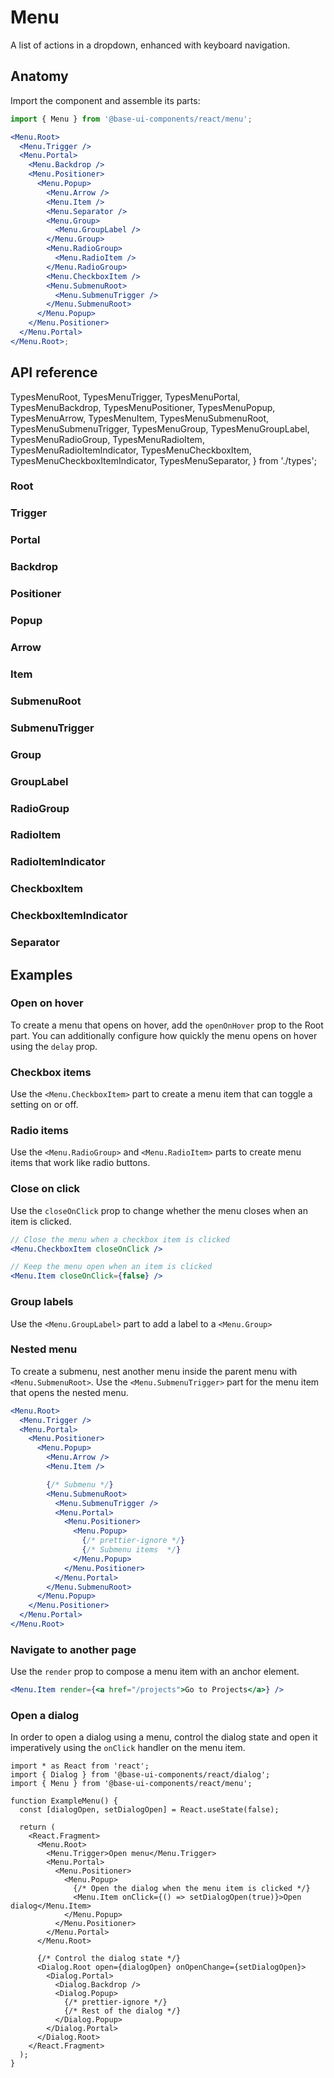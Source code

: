 # Menu

<Subtitle>A list of actions in a dropdown, enhanced with keyboard navigation.</Subtitle>
<Meta
  name="description"
  content="A high-quality, unstyled React menu component that displays list of actions in a dropdown, enhanced with keyboard navigation."
/>

<Demo path="./demos/hero" />

## Anatomy

Import the component and assemble its parts:

```jsx title="Anatomy"
import { Menu } from '@base-ui-components/react/menu';

<Menu.Root>
  <Menu.Trigger />
  <Menu.Portal>
    <Menu.Backdrop />
    <Menu.Positioner>
      <Menu.Popup>
        <Menu.Arrow />
        <Menu.Item />
        <Menu.Separator />
        <Menu.Group>
          <Menu.GroupLabel />
        </Menu.Group>
        <Menu.RadioGroup>
          <Menu.RadioItem />
        </Menu.RadioGroup>
        <Menu.CheckboxItem />
        <Menu.SubmenuRoot>
          <Menu.SubmenuTrigger />
        </Menu.SubmenuRoot>
      </Menu.Popup>
    </Menu.Positioner>
  </Menu.Portal>
</Menu.Root>;
```

## API reference

  TypesMenuRoot,
  TypesMenuTrigger,
  TypesMenuPortal,
  TypesMenuBackdrop,
  TypesMenuPositioner,
  TypesMenuPopup,
  TypesMenuArrow,
  TypesMenuItem,
  TypesMenuSubmenuRoot,
  TypesMenuSubmenuTrigger,
  TypesMenuGroup,
  TypesMenuGroupLabel,
  TypesMenuRadioGroup,
  TypesMenuRadioItem,
  TypesMenuRadioItemIndicator,
  TypesMenuCheckboxItem,
  TypesMenuCheckboxItemIndicator,
  TypesMenuSeparator,
} from './types';

### Root

<TypesMenuRoot />

### Trigger

<TypesMenuTrigger />

### Portal

<TypesMenuPortal />

### Backdrop

<TypesMenuBackdrop />

### Positioner

<TypesMenuPositioner />

### Popup

<TypesMenuPopup />

### Arrow

<TypesMenuArrow />

### Item

<TypesMenuItem />

### SubmenuRoot

<TypesMenuSubmenuRoot />

### SubmenuTrigger

<TypesMenuSubmenuTrigger />

### Group

<TypesMenuGroup />

### GroupLabel

<TypesMenuGroupLabel />

### RadioGroup

<TypesMenuRadioGroup />

### RadioItem

<TypesMenuRadioItem />

### RadioItemIndicator

<TypesMenuRadioItemIndicator />

### CheckboxItem

<TypesMenuCheckboxItem />

### CheckboxItemIndicator

<TypesMenuCheckboxItemIndicator />

### Separator

<TypesMenuSeparator />

## Examples

### Open on hover

To create a menu that opens on hover, add the `openOnHover` prop to the Root part. You can additionally configure how quickly the menu opens on hover using the `delay` prop.

<Demo compact path="./demos/open-on-hover" />

### Checkbox items

Use the `<Menu.CheckboxItem>` part to create a menu item that can toggle a setting on or off.

<Demo compact path="./demos/checkbox-items" />

### Radio items

Use the `<Menu.RadioGroup>` and `<Menu.RadioItem>` parts to create menu items that work like radio buttons.

<Demo compact path="./demos/radio-items" />

### Close on click

Use the `closeOnClick` prop to change whether the menu closes when an item is clicked.

```jsx title="Control whether the menu closes on click"
// Close the menu when a checkbox item is clicked
<Menu.CheckboxItem closeOnClick />

// Keep the menu open when an item is clicked
<Menu.Item closeOnClick={false} />
```

### Group labels

Use the `<Menu.GroupLabel>` part to add a label to a `<Menu.Group>`

<Demo compact path="./demos/group-labels" />

### Nested menu

To create a submenu, nest another menu inside the parent menu with `<Menu.SubmenuRoot>`. Use the `<Menu.SubmenuTrigger>` part for the menu item that opens the nested menu.

```jsx {11-21} {12}#strong title="Adding a submenu"
<Menu.Root>
  <Menu.Trigger />
  <Menu.Portal>
    <Menu.Positioner>
      <Menu.Popup>
        <Menu.Arrow />
        <Menu.Item />

        {/* Submenu */}
        <Menu.SubmenuRoot>
          <Menu.SubmenuTrigger />
          <Menu.Portal>
            <Menu.Positioner>
              <Menu.Popup>
                {/* prettier-ignore */}
                {/* Submenu items  */}
              </Menu.Popup>
            </Menu.Positioner>
          </Menu.Portal>
        </Menu.SubmenuRoot>
      </Menu.Popup>
    </Menu.Positioner>
  </Menu.Portal>
</Menu.Root>
```

<Demo compact path="./demos/submenu" />

### Navigate to another page

Use the `render` prop to compose a menu item with an anchor element.

```jsx title="A menu item that opens a link"
<Menu.Item render={<a href="/projects">Go to Projects</a>} />
```

### Open a dialog

In order to open a dialog using a menu, control the dialog state and open it imperatively using the `onClick` handler on the menu item.

```tsx {12-13,17-18,24-25,28-29} title="Connecting a dialog to a menu"
import * as React from 'react';
import { Dialog } from '@base-ui-components/react/dialog';
import { Menu } from '@base-ui-components/react/menu';

function ExampleMenu() {
  const [dialogOpen, setDialogOpen] = React.useState(false);

  return (
    <React.Fragment>
      <Menu.Root>
        <Menu.Trigger>Open menu</Menu.Trigger>
        <Menu.Portal>
          <Menu.Positioner>
            <Menu.Popup>
              {/* Open the dialog when the menu item is clicked */}
              <Menu.Item onClick={() => setDialogOpen(true)}>Open dialog</Menu.Item>
            </Menu.Popup>
          </Menu.Positioner>
        </Menu.Portal>
      </Menu.Root>

      {/* Control the dialog state */}
      <Dialog.Root open={dialogOpen} onOpenChange={setDialogOpen}>
        <Dialog.Portal>
          <Dialog.Backdrop />
          <Dialog.Popup>
            {/* prettier-ignore */}
            {/* Rest of the dialog */}
          </Dialog.Popup>
        </Dialog.Portal>
      </Dialog.Root>
    </React.Fragment>
  );
}
```
